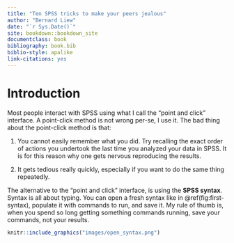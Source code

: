 ```yaml
--- 
title: "Ten SPSS tricks to make your peers jealous"
author: "Bernard Liew"
date: "`r Sys.Date()`"
site: bookdown::bookdown_site
documentclass: book
bibliography: book.bib
biblio-style: apalike
link-citations: yes
---
```

# Introduction {-}

Most people interact with SPSS using what I call the "point and click" interface. A point-click method is not wrong per-se, I use it. The bad thing about the point-click method is that:

1) You cannot easily remember what you did. Try recalling the exact order of actions you undertook the last time you analyzed your data in SPSS. It is for this reason why one gets nervous reproducing the results.

2) It gets tedious really quickly, especially if you want to do the same thing repeatedly.

The alternative to the "point and click" interface, is using the **SPSS syntax**. Syntax is all about typing. You can open a fresh syntax like in \@ref(fig:first-syntax), populate it with commands to run, and save it. My rule of thumb is, when you spend so long getting something commands running, save your commands, not your results.


```r

knitr::include_graphics("images/open_syntax.png")

```